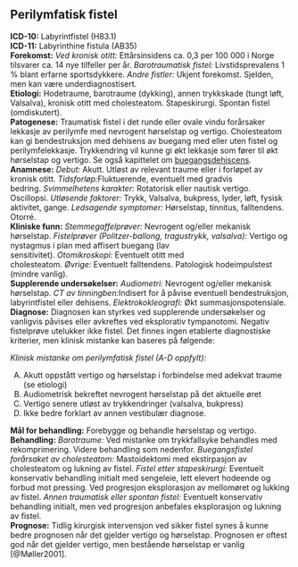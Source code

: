 ## Perilymfatisk fistel {#sec-perilymfatisk_fistel}

**ICD-10:** Labyrintfistel (H83.1)\
**ICD-11:** Labyrinthine fistula (AB35)\
**Forekomst:** *Ved kronisk otitt:* Ettårsinsidens ca. 0,3 per 100 000 i Norge tilsvarer ca. 14 nye tilfeller per år. *Barotraumatisk fistel:* Livstidsprevalens 1 % blant erfarne sportsdykkere. *Andre fistler:* Ukjent forekomst. Sjelden, men kan være underdiagnostisert.\
**Etiologi:** Hodetraume, barotraume (dykking), annen trykkskade (tungt løft, Valsalva), kronisk otitt med cholesteatom. Stapeskirurgi. Spontan fistel (omdiskutert).\
**Patogenese:** Traumatisk fistel i det runde eller ovale vindu forårsaker lekkasje av perilymfe med nevrogent hørselstap og vertigo. Cholesteatom kan gi bendestruksjon med dehisens av buegang med eller uten fistel og perilymfelekkasje. Trykkendring vil kunne gi økt lekkasje som fører til økt hørselstap og vertigo. Se også kapittelet om [buegangsdehiscens](#sec-buegangsdehiscens).\
**Anamnese:** *Debut:* Akutt. Utløst av relevant traume eller i forløpet av kronisk otitt. *Tidsforløp:*Fluktuerende, eventuelt med gradvis bedring. *Svimmelhetens karakter:* Rotatorisk eller nautisk vertigo. Oscillopsi. *Utløsende faktorer:* Trykk, Valsalva, bukpress, lyder, løft, fysisk aktivitet, gange. *Ledsagende symptomer:* Hørselstap, tinnitus, falltendens. Otorré.\
**Kliniske funn:** *Stemmegaffelprøver:* Nevrogent og/eller mekanisk hørselstap. *Fistelprøver (Politzer-ballong, tragustrykk, valsalva):* Vertigo og nystagmus i plan med affisert buegang (lav sensitivitet). *Otomikroskopi:* Eventuelt otitt med cholesteatom. *Øvrige:* Eventuelt falltendens. Patologisk hodeimpulstest (mindre vanlig).\
**Supplerende undersøkelser:** *Audiometri:* Nevrogent og/eller mekanisk hørselstap. *CT av tinningben:*Indisert for å påvise eventuell bendestruksjon, labyrintfistel eller dehisens. *Elektrokokleografi:* Økt summasjonspotensiale.\
**Diagnose:** Diagnosen kan styrkes ved supplerende undersøkelser og vanligvis påvises eller avkreftes ved eksplorativ tympanotomi. Negativ fistelprøve utelukker ikke fistel. Det finnes ingen etablerte diagnostiske kriterier, men klinisk mistanke kan baseres på følgende:

::: diagnose
*Klinisk mistanke om perilymfatisk fistel (A-D oppfylt):*

A.  Akutt oppstått vertigo og hørselstap i forbindelse med adekvat traume (se etiologi)
B.  Audiometrisk bekreftet nevrogent hørselstap på det aktuelle øret
C.  Vertigo senere utløst av trykkendringer (valsalva, bukpress)
D.  Ikke bedre forklart av annen vestibulær diagnose.
:::

**Mål for behandling:** Forebygge og behandle hørselstap og vertigo.\
**Behandling:** *Barotraume:* Ved mistanke om trykkfallsyke behandles med rekomprimering. Videre behandling som nedenfor. *Buegangsfistel forårsaket av cholesteatom:* Mastoidektomi med ekstirpasjon av cholesteatom og lukning av fistel. *Fistel etter stapeskirurgi:* Eventuelt konservativ behandling initialt med sengeleie, lett elevert hodeende og forbud mot pressing. Ved progresjon eksplorasjon av mellomøret og lukking av fistel. *Annen traumatisk eller spontan fistel:* Eventuelt konservativ behandling initialt, men ved progresjon anbefales eksplorasjon og lukning av fistel.\
**Prognose:** Tidlig kirurgisk intervensjon ved sikker fistel synes å kunne bedre prognosen når det gjelder vertigo og hørselstap. Prognosen er oftest god når det gjelder vertigo, men bestående hørselstap er vanlig [@Møller2001].
